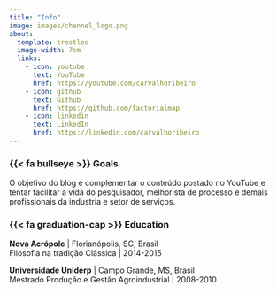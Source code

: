 ```yaml
---
title: "Info"
image: images/channel_logo.png
about:
  template: trestles
  image-width: 7em
  links:
    - icon: youtube
      text: YouTube
      href: https://youtube.com/carvalhoribeiro
    - icon: github
      text: Github
      href: https://github.com/factorialmap
    - icon: linkedin
      text: LinkedIn
      href: https://linkedin.com/carvalhoribeiro
---
```


### {{< fa bullseye >}} **Goals**

O objetivo do blog é complementar o conteúdo postado no YouTube e tentar facilitar a vida do pesquisador, melhorista de processo e demais profissionais da industria e setor de serviços.

### {{< fa graduation-cap >}} **Education**

**Nova Acrópole** \| Florianópolis, SC, Brasil\
Filosofia na tradição Clássica \| 2014-2015

**Universidade Uniderp** \| Campo Grande, MS, Brasil\
Mestrado Produção e Gestão Agroindustrial \| 2008-2010

